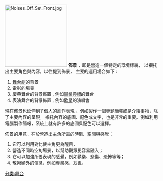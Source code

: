 {{unreferenced|time=2010-10-19T19:20:16+00:00}}
[[File:Noises_Off_Set_Front.jpg|200px]]
'''佈景''' ，即是營造一個特定的環境樣貌， 以襯托出主要角色與內容。以往提到佈景， 主要的運用場合如下 :
#[[舞台劇|舞台劇]]的背景
#[[電影|電影]]的場景
#慶典舞台的背景佈置 , 例如[[畢業典禮|畢業典禮]]的舞台
#表演舞台的背景佈置 , 例如[[歌星|歌星]]的演唱會

現在佈景也延伸到了個人的創作表現 ，例如製作一個專題簡報或是介紹事物，除了主要內容的呈現， 襯托內容的底圖、配色或文字，也是非常的重要。例如利用電腦製作簡報，系統上就有許多的底圖與配色可以選擇。

佈景的用意，在於營造出主角所需的時間、空間與感覺：
#它可以利用對比使主角更為醒目，
#營造不同時空的場景，以幫助觀眾更容易融入；
#它可以加強所要表現的感覺，例如歡樂、悲傷、恐怖等等；
#散撥額外的信息，例如專業感、友善。

[[分类:舞台|分类:舞台]]